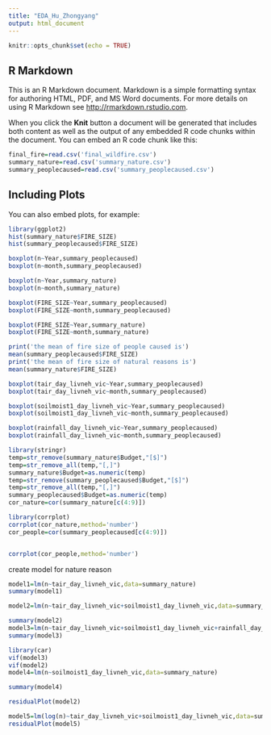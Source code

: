 ```yaml
---
title: "EDA_Hu_Zhongyang"
output: html_document
---
```


```r
knitr::opts_chunk$set(echo = TRUE)
```

## R Markdown

This is an R Markdown document. Markdown is a simple formatting syntax for authoring HTML, PDF, and MS Word documents. For more details on using R Markdown see <http://rmarkdown.rstudio.com>.

When you click the **Knit** button a document will be generated that includes both content as well as the output of any embedded R code chunks within the document. You can embed an R code chunk like this:

```r
final_fire=read.csv('final_wildfire.csv')
summary_nature=read.csv('summary_nature.csv')
summary_peoplecaused=read.csv('summary_peoplecaused.csv')
```

## Including Plots

You can also embed plots, for example:

```r
library(ggplot2)
hist(summary_nature$FIRE_SIZE)
hist(summary_peoplecaused$FIRE_SIZE)

```


```r
boxplot(n~Year,summary_peoplecaused)
boxplot(n~month,summary_peoplecaused)

boxplot(n~Year,summary_nature)
boxplot(n~month,summary_nature)


```
```r
boxplot(FIRE_SIZE~Year,summary_peoplecaused)
boxplot(FIRE_SIZE~month,summary_peoplecaused)

boxplot(FIRE_SIZE~Year,summary_nature)
boxplot(FIRE_SIZE~month,summary_nature)

print('the mean of fire size of people caused is')
mean(summary_peoplecaused$FIRE_SIZE)
print('the mean of fire size of natural reasons is')
mean(summary_nature$FIRE_SIZE)


```
```r
boxplot(tair_day_livneh_vic~Year,summary_peoplecaused)
boxplot(tair_day_livneh_vic~month,summary_peoplecaused)

boxplot(soilmoist1_day_livneh_vic~Year,summary_peoplecaused)
boxplot(soilmoist1_day_livneh_vic~month,summary_peoplecaused)

boxplot(rainfall_day_livneh_vic~Year,summary_peoplecaused)
boxplot(rainfall_day_livneh_vic~month,summary_peoplecaused)
```
```r
library(stringr)
temp=str_remove(summary_nature$Budget,"[$]")
temp=str_remove_all(temp,"[,]")
summary_nature$Budget=as.numeric(temp)
temp=str_remove(summary_peoplecaused$Budget,"[$]")
temp=str_remove_all(temp,"[,]")
summary_peoplecaused$Budget=as.numeric(temp)
cor_nature=cor(summary_nature[c(4:9)])

library(corrplot)
corrplot(cor_nature,method='number')
cor_people=cor(summary_peoplecaused[c(4:9)])


corrplot(cor_people,method='number')

```


create model for nature reason

```r
model1=lm(n~tair_day_livneh_vic,data=summary_nature)
summary(model1)

model2=lm(n~tair_day_livneh_vic+soilmoist1_day_livneh_vic,data=summary_nature)

summary(model2)
model3=lm(n~tair_day_livneh_vic+soilmoist1_day_livneh_vic+rainfall_day_livneh_vic,data=summary_nature)
summary(model3)

library(car)
vif(model3)
vif(model2)
model4=lm(n~soilmoist1_day_livneh_vic,data=summary_nature)

summary(model4)

residualPlot(model2)

model5=lm(log(n)~tair_day_livneh_vic+soilmoist1_day_livneh_vic,data=summary_nature)
residualPlot(model5)
```